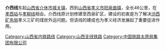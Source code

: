'''介西线'''东起[[山西省|山西省]][[介休市|介休市]][[城关镇|城关镇]]，西到[[山西省|山西省]][[孝义市|孝义市]][[阳泉曲镇|阳泉曲镇]]，全长46公里，在[[孝西站|孝西站]]与[[孝柳线|孝柳线]]相会。介西线原计划修建至西泉矿区，建设的初衷是为了解决[[汾西矿务局|汾西矿务局]]孝义三矿的煤炭外运问题。但该线的建成也为孝义经济发展起了重要促进作用。

{{介西线|nocat}}
{{山西支线铁路}}
{{china-rail-stub}}

[[Category:山西省内铁路线|Category:山西省内铁路线]]
[[Category:山西支线铁路|Category:山西支线铁路]]
[[Category:中国铁路太原局集团有限公司|Category:中国铁路太原局集团有限公司]]